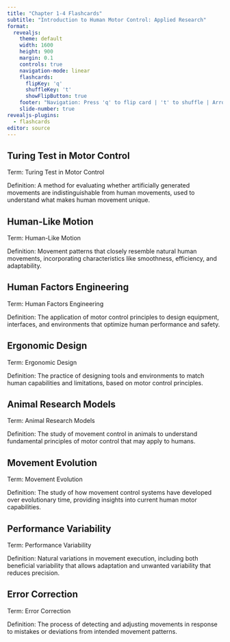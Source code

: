 ```yaml
---
title: "Chapter 1-4 Flashcards"
subtitle: "Introduction to Human Motor Control: Applied Research"
format:
  revealjs:
    theme: default
    width: 1600
    height: 900
    margin: 0.1
    controls: true
    navigation-mode: linear
    flashcards:
      flipKey: 'q'
      shuffleKey: 't'
      showFlipButton: true
    footer: "Navigation: Press 'q' to flip card | 't' to shuffle | Arrow keys for next/previous"
    slide-number: true
revealjs-plugins:
  - flashcards
editor: source
---
```


## Turing Test in Motor Control

::: {.flashcard-front}
Term: Turing Test in Motor Control
:::

::: {.flashcard-back}
Definition: A method for evaluating whether artificially generated movements are indistinguishable from human movements, used to understand what makes human movement unique.
:::

## Human-Like Motion

::: {.flashcard-front}
Term: Human-Like Motion
:::

::: {.flashcard-back}
Definition: Movement patterns that closely resemble natural human movements, incorporating characteristics like smoothness, efficiency, and adaptability.
:::

## Human Factors Engineering

::: {.flashcard-front}
Term: Human Factors Engineering
:::

::: {.flashcard-back}
Definition: The application of motor control principles to design equipment, interfaces, and environments that optimize human performance and safety.
:::

## Ergonomic Design

::: {.flashcard-front}
Term: Ergonomic Design
:::

::: {.flashcard-back}
Definition: The practice of designing tools and environments to match human capabilities and limitations, based on motor control principles.
:::

## Animal Research Models

::: {.flashcard-front}
Term: Animal Research Models
:::

::: {.flashcard-back}
Definition: The study of movement control in animals to understand fundamental principles of motor control that may apply to humans.
:::

## Movement Evolution

::: {.flashcard-front}
Term: Movement Evolution
:::

::: {.flashcard-back}
Definition: The study of how movement control systems have developed over evolutionary time, providing insights into current human motor capabilities.
:::

## Performance Variability

::: {.flashcard-front}
Term: Performance Variability
:::

::: {.flashcard-back}
Definition: Natural variations in movement execution, including both beneficial variability that allows adaptation and unwanted variability that reduces precision.
:::

## Error Correction

::: {.flashcard-front}
Term: Error Correction
:::

::: {.flashcard-back}
Definition: The process of detecting and adjusting movements in response to mistakes or deviations from intended movement patterns.
:::
